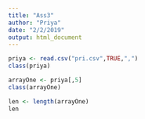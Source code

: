 ```yaml
---
title: "Ass3"
author: "Priya"
date: "2/2/2019"
output: html_document
---
```




```r
priya <- read.csv("pri.csv",TRUE,",")
class(priya)

arrayOne <- priya[,5]
class(arrayOne)

len <- length(arrayOne)
len 

```
